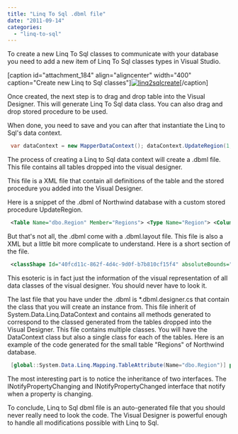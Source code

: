 ```yaml
---
title: "Linq To Sql .dbml file"
date: "2011-09-14"
categories: 
  - "linq-to-sql"
---
```


To create a new Linq To Sql classes to communicate with your database you need to add a new item of Linq To Sql classes types in Visual Studio.

[caption id="attachment\_184" align="aligncenter" width="400" caption="Create new Linq to Sql classes"][![](http://patrickdesjardins.com/blog/wp-content/uploads/2011/08/linq2sqlcreate-400x386.png "linq2sqlcreate")](http://patrickdesjardins.com/blog/linq-to-sql-dbml-file/linq2sqlcreate)[/caption]

Once created, the next step is to drag and drop table into the Visual Designer. This will generate Linq To Sql data class. You can also drag and drop stored procedure to be used.

When done, you need to save and you can after that instantiate the Linq to Sql's data context.


```csharp
 var dataContext = new MapperDataContext(); dataContext.UpdateRegion(1, "Estern"); 
```

The process of creating a Linq to Sql data context will create a .dbml file. This file contains all tables dropped into the visual designer.

This file is a XML file that contain all definitions of the table and the stored procedure you added into the Visual Designer.

Here is a snippet of the .dbml of Northwind database with a custom stored procedure UpdateRegion.


```xml
 <Table Name="dbo.Region" Member="Regions"> <Type Name="Region"> <Column Name="RegionID" Type="System.Int32" DbType="Int NOT NULL" IsPrimaryKey="true" CanBeNull="false" /> <Column Name="RegionDescription" Type="System.String" DbType="NChar(50) NOT NULL" CanBeNull="false" /> <Association Name="Region\_Territory" Member="Territories" ThisKey="RegionID" OtherKey="RegionID" Type="Territory" /> </Type> </Table> ... <Function Name="dbo.UpdateRegion" Method="UpdateRegion"> <Parameter Name="id" Type="System.Int32" DbType="Int" /> <Parameter Name="txt" Type="System.String" DbType="VarChar(50)" /> <Return Type="System.Int32" /> </Function> 
```


But that's not all, the .dbml come with a .dbml.layout file. This file is also a XML but a little bit more complicate to understand. Here is a short section of the file.


```xml
 <classShape Id="40fcd11c-862f-4d4c-9d0f-b7b810cf15f4" absoluteBounds="6.75, 7.5, 2, 1.1939925130208344"> <DataClassMoniker Name="/MapperDataContext/Region" /> <nestedChildShapes> <elementListCompartment Id="59d75784-613d-41c6-b53c-10f870c17964" absoluteBounds="6.765, 7.96, 1.9700000000000002, 0.63399251302083326" name="DataPropertiesCompartment" titleTextColor="Black" itemTextColor="Black" /> </nestedChildShapes> </classShape> 
```


This esoteric is in fact just the information of the visual representation of all data classes of the visual designer. You should never have to look it.

The last file that you have under the .dbml is \*.dbml.designer.cs that contain the class that you will create an instance from. This file inherit of System.Data.Linq.DataContext and contains all methods generated to correspond to the classed generated from the tables dropped into the Visual Designer. This file contains multiple classes. You will have the DataContext class but also a single class for each of the tables. Here is an example of the code generated for the small table "Regions" of Northwind database.


```csharp
 [global::System.Data.Linq.Mapping.TableAttribute(Name="dbo.Region")] public partial class Region : INotifyPropertyChanging, INotifyPropertyChanged { private static PropertyChangingEventArgs emptyChangingEventArgs = new PropertyChangingEventArgs(String.Empty); private int \_RegionID; private string \_RegionDescription; private EntitySet<Territory> \_Territories; #region Extensibility Method Definitions partial void OnLoaded(); partial void OnValidate(System.Data.Linq.ChangeAction action); partial void OnCreated(); partial void OnRegionIDChanging(int value); partial void OnRegionIDChanged(); partial void OnRegionDescriptionChanging(string value); partial void OnRegionDescriptionChanged(); #endregion public Region() { this.\_Territories = new EntitySet<Territory>(new Action<Territory>(this.attach\_Territories), new Action<Territory>(this.detach\_Territories)); OnCreated(); } [global::System.Data.Linq.Mapping.ColumnAttribute(Storage="\_RegionID", DbType="Int NOT NULL", IsPrimaryKey=true)] public int RegionID { get { return this.\_RegionID; } set { if ((this.\_RegionID != value)) { this.OnRegionIDChanging(value); this.SendPropertyChanging(); this.\_RegionID = value; this.SendPropertyChanged("RegionID"); this.OnRegionIDChanged(); } } } [global::System.Data.Linq.Mapping.ColumnAttribute(Storage="\_RegionDescription", DbType="NChar(50) NOT NULL", CanBeNull=false)] public string RegionDescription { get { return this.\_RegionDescription; } set { if ((this.\_RegionDescription != value)) { this.OnRegionDescriptionChanging(value); this.SendPropertyChanging(); this.\_RegionDescription = value; this.SendPropertyChanged("RegionDescription"); this.OnRegionDescriptionChanged(); } } } [global::System.Data.Linq.Mapping.AssociationAttribute(Name="Region\_Territory", Storage="\_Territories", ThisKey="RegionID", OtherKey="RegionID")] public EntitySet<Territory> Territories { get { return this.\_Territories; } set { this.\_Territories.Assign(value); } } public event PropertyChangingEventHandler PropertyChanging; public event PropertyChangedEventHandler PropertyChanged; protected virtual void SendPropertyChanging() { if ((this.PropertyChanging != null)) { this.PropertyChanging(this, emptyChangingEventArgs); } } protected virtual void SendPropertyChanged(String propertyName) { if ((this.PropertyChanged != null)) { this.PropertyChanged(this, new PropertyChangedEventArgs(propertyName)); } } private void attach\_Territories(Territory entity) { this.SendPropertyChanging(); entity.Region = this; } private void detach\_Territories(Territory entity) { this.SendPropertyChanging(); entity.Region = null; } } 
```

The most interesting part is to notice the inheritance of two interfaces. The INotifyPropertyChanging and INotifyPropertyChanged interface that notify when a property is changing.

To conclude, Linq to Sql dbml file is an auto-generated file that you should never really need to look the code. The Visual Designer is powerful enough to handle all modifications possible with Linq to Sql.
